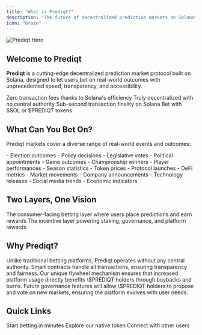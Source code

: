 ```yaml
---
title: "What is Prediqt?"
description: "The future of decentralized prediction markets on Solana"
icon: "brain"
---
```


<img
  src="https://i.ibb.co/MDYN4s7z/twitter-banner-2.png"
  alt="Prediqt Hero"
/>

## Welcome to Prediqt

**Prediqt** is a cutting-edge decentralized prediction market protocol built on Solana, designed to let users bet on real-world outcomes with unprecedented speed, transparency, and accessibility.

<CardGroup cols={2}>
  <Card title="Gasless Betting" icon="bolt" color="#299EFF">
    Zero transaction fees thanks to Solana's efficiency
  </Card>
  <Card title="Censorship-Resistant" icon="shield" color="#299EFF">
    Truly decentralized with no central authority
  </Card>
  <Card title="Lightning Fast" icon="gauge-high" color="#299EFF">
    Sub-second transaction finality on Solana
  </Card>
  <Card title="Dual Currency" icon="coins" color="#299EFF">
    Bet with $SOL or $PREDIQT tokens
  </Card>
</CardGroup>

## What Can You Bet On?

Prediqt markets cover a diverse range of real-world events and outcomes:

<Tabs>
  <Tab title="Politics">
    - Election outcomes
    - Policy decisions
    - Legislative votes
    - Political appointments
  </Tab>
  <Tab title="Sports">
    - Game outcomes
    - Championship winners
    - Player performances
    - Season statistics
  </Tab>
  <Tab title="Crypto">
    - Token prices
    - Protocol launches
    - DeFi metrics
    - Market movements
  </Tab>
  <Tab title="News & Trends">
    - Company announcements
    - Technology releases
    - Social media trends
    - Economic indicators
  </Tab>
</Tabs>

## Two Layers, One Vision

<Steps>
  <Step title="Prediqtmarket">
    The consumer-facing betting layer where users place predictions and earn rewards
  </Step>
  <Step title="$PREDIQT Token Economy">
    The incentive layer powering staking, governance, and platform rewards
  </Step>
</Steps>

## Why Prediqt?

<AccordionGroup>
  <Accordion title="True Decentralization">
    Unlike traditional betting platforms, Prediqt operates without any central authority. Smart contracts handle all transactions, ensuring transparency and fairness.
  </Accordion>
  <Accordion title="Self-Reinforcing Economy">
    Our unique flywheel mechanism ensures that increased platform usage directly benefits \$PREDIQT holders through buybacks and burns.
  </Accordion>
  <Accordion title="Community-Driven">
    Future governance features will allow \$PREDIQT holders to propose and vote on new markets, ensuring the platform evolves with user needs.
  </Accordion>
</AccordionGroup>

## Quick Links

<CardGroup cols={3}>
  <Card title="Get Started" icon="rocket" href="/using/getting-started">
    Start betting in minutes
  </Card>
  <Card title="Learn About $PREDIQT" icon="coin" href="/token/about-prediqt">
    Explore our native token
  </Card>
  <Card title="Join Community" icon="discord" href="https://discord.gg/prediqt">
    Connect with other users
  </Card>
</CardGroup>
